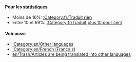 {{en/Bilingual box| Fr
| Cette page est un index des différents ''' articles à traduire en français''' dans le wiki d'OpenTTD.<br/>Les articles avec les modèles {{en/s|Traduction/Fr}} et {{en/s|Attente de traduction/Fr}} sont automatiquement inclus dans cette catégorie.
| ''This page provides an index for a wide range of '''articles to be translated into French''' in OpenTTD Wiki.<br/>Articles with {{en/s|Traduction/Fr}} and {{en/s|Attente de traduction/Fr}} templates are automatically included here.''}}


====Pour les [[:Category:en/Other languages|statistiques]]====
*Moins de 10%: [[:Category:fr/Traduit rien]]
*Entre 10 et 99%: [[:Category:fr/Traduit plus 10 pour cent]]

====Voir aussi====
*[[:Category:en/Other languages]]
*[[:Category:en/French (Français)]]
*[[en/Trash/Articles are being translated into other languages]]